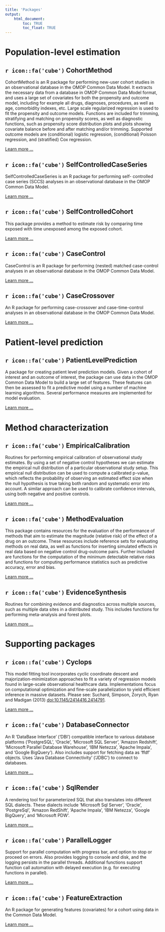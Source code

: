 ```yaml
---
title: 'Packages'
output: 
    html_document:
        toc: TRUE
        toc_float: TRUE
---
```

# Population-level estimation

## `r icon::fa('cube')` CohortMethod 

CohortMethod is an R package for performing new-user cohort studies
    in an observational database in the OMOP Common Data Model. It extracts the
    necessary data from a database in OMOP Common Data Model format, and uses a
    large set of covariates for both the propensity and outcome model, including for
    example all drugs, diagnoses, procedures, as well as age, comorbidity indexes,
    etc. Large scale regularized regression is used to fit the propensity and
    outcome models. Functions are included for trimming, stratifying and matching
    on propensity scores, as well as diagnostic functions, such as propensity score
    distribution plots and plots showing covariate balance before and after matching
    and/or trimming. Supported outcome models are (conditional) logistic regression,
    (conditional) Poisson regression, and (stratified) Cox regression.

[Learn more ...](https://ohdsi.github.io/CohortMethod)

## `r icon::fa('cube')` SelfControlledCaseSeries 

SelfControlledCaseSeries is an R package for performing self-
    controlled case series (SCCS) analyses in an observational database in the OMOP
    Common Data Model.

[Learn more ...](https://ohdsi.github.io/SelfControlledCaseSeries)

## `r icon::fa('cube')` SelfControlledCohort 

This package provides a method to estimate risk by comparing time
    exposed with time unexposed among the exposed cohort.

[Learn more ...](https://ohdsi.github.io/SelfControlledCohort)

## `r icon::fa('cube')` CaseControl 

CaseControl is an R package for performing (nested) matched case-control analyses in an observational database in the OMOP Common Data Model.

[Learn more ...](https://ohdsi.github.io/CaseControl)

## `r icon::fa('cube')` CaseCrossover 

An R package for performing case-crossover and case-time-control analyses in an observational database in the OMOP Common Data Model.

[Learn more ...](https://ohdsi.github.io/CaseCrossover)

# Patient-level prediction

## `r icon::fa('cube')` PatientLevelPrediction 

A package for creating patient level prediction models. Given a
    cohort of interest and an outcome of interest, the package can use data in the
    OMOP Common Data Model to build a large set of features. These features can then
    be assessed to fit a predictive model using a number of machine learning algorithms.
    Several performance measures are implemented for model evaluation.

[Learn more ...](https://github.com/OHDSI/PatientLevelPrediction)

# Method characterization

## `r icon::fa('cube')` EmpiricalCalibration 

Routines for performing empirical calibration of observational
    study estimates. By using a set of negative control hypotheses we can
    estimate the empirical null distribution of a particular observational
    study setup. This empirical null distribution can be used to compute a
    calibrated p-value, which reflects the probability of observing an
    estimated effect size when the null hypothesis is true taking both random
    and systematic error into account. A similar approach can be used to
	calibrate confidence intervals, using both negative and positive controls.

[Learn more ...](https://ohdsi.github.io/EmpiricalCalibration)

## `r icon::fa('cube')` MethodEvaluation 

This package contains resources for the evaluation of the
    performance of methods that aim to estimate the magnitude (relative risk) of
    the effect of a drug on an outcome. These resources include reference sets for
    evaluating methods on real data, as well as functions for inserting simulated
    effects in real data based on negative control drug-outcome pairs. Further
    included are functions for the computation of the minimum detectable relative
    risks and functions for computing performance statistics such as predictive
    accuracy, error and bias.

[Learn more ...](https://ohdsi.github.io/MethodEvaluation)

## `r icon::fa('cube')` EvidenceSynthesis 

Routines for combining evidence and diagnostics across multiple 
   sources, such as multiple data sites in a distributed study. This includes functions
   for performing meta-analysis and forest plots.

[Learn more ...](https://github.com/OHDSI/EvidenceSynthesis)

# Supporting packages

## `r icon::fa('cube')` Cyclops 

This model fitting tool incorporates cyclic coordinate descent and
    majorization-minimization approaches to fit a variety of regression models
    found in large-scale observational healthcare data.  Implementations focus
    on computational optimization and fine-scale parallelization to yield
    efficient inference in massive datasets.  Please see:
    Suchard, Simpson, Zorych, Ryan and Madigan (2013) <doi:10.1145/2414416.2414791>.

[Learn more ...](https://github.com/OHDSI/Cyclops)

## `r icon::fa('cube')` DatabaseConnector 

An R 'DataBase Interface' ('DBI') compatible interface to various database platforms ('PostgreSQL', 'Oracle', 'Microsoft SQL Server', 
    'Amazon Redshift', 'Microsoft Parallel Database Warehouse', 'IBM Netezza', 'Apache Impala', and 'Google BigQuery'). Also includes support for
    fetching data as 'ffdf' objects. Uses 'Java Database Connectivity' ('JDBC') to connect to databases.

[Learn more ...](https://ohdsi.github.io/DatabaseConnector)

## `r icon::fa('cube')` SqlRender 

A rendering tool for parameterized SQL that also translates into
    different SQL dialects.  These dialects include 'Microsoft Sql Server', 'Oracle', 
    'PostgreSql', 'Amazon RedShift', 'Apache Impala', 'IBM Netezza', 'Google BigQuery', and 'Microsoft PDW'.

[Learn more ...](https://ohdsi.github.io/SqlRender)

## `r icon::fa('cube')` ParallelLogger 

Support for parallel computation with progress bar, and option to stop or proceed on errors. Also provides logging to console and disk, 
    and the logging persists in the parallel threads. Additional functions support function call automation with delayed execution (e.g. for executing functions in
    parallel).

[Learn more ...](https://ohdsi.github.io/ParallelLogger)

## `r icon::fa('cube')` FeatureExtraction 

An R package for generating features (covariates) for a cohort using data in the Common Data Model.

[Learn more ...](https://ohdsi.github.io/FeatureExtraction)


